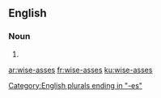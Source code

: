 ==English==

===Noun===
{{head|en|noun plural form}}

# {{plural of|wise-ass|lang=en}}

[[Category:English plurals ending in "-es"]]

[[ar:wise-asses]]
[[fr:wise-asses]]
[[ku:wise-asses]]